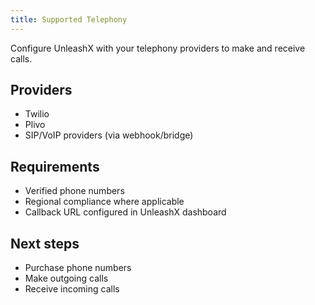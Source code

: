 ```yaml
---
title: Supported Telephony
---
```


Configure UnleashX with your telephony providers to make and receive calls.

## Providers

- Twilio
- Plivo
- SIP/VoIP providers (via webhook/bridge)

## Requirements

- Verified phone numbers
- Regional compliance where applicable
- Callback URL configured in UnleashX dashboard

## Next steps

- Purchase phone numbers
- Make outgoing calls
- Receive incoming calls 